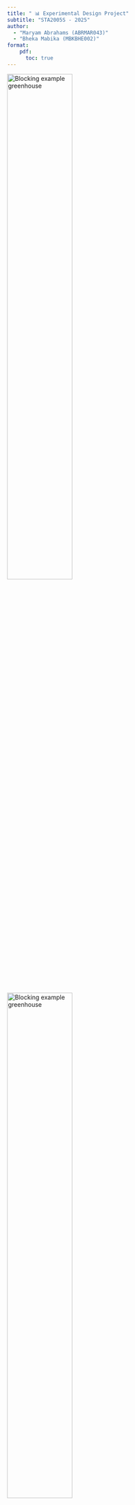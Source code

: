 ```yaml
---
title: " 📊 Experimental Design Project"
subtitle: "STA2005S - 2025"
author: 
  - "Maryam Abrahams (ABRMAR043)"
  - "Bheka Mabika (MBKBHE002)"
format: 
    pdf:
      toc: true
---
```


\rule{\linewidth}{0.2pt}


![Blocking example greenhouse](Plaigirism1.jpg){width=55%}
![Blocking example greenhouse](plagiarism2.png){width=55%}

\rule{\linewidth}{0.2pt}

# 🌶️ Introduction:

The two chilli farmers, Ms Hopeful and Mr Growing, compete head to head for the hearts and minds of the South African chilli market. But despite their names Ms Hopeful seems to always get higher chilli yields than Mr Growing. In Mr Growing's eyes this cannot continue.

### Aim:

This experiment aims to systematically evaluate the effect of light levels, heat levels and chilli variety on crop quality and yield. With our results we will be able to give evidence-based recommendations on optimal growing conditions.

**Particularly we seek to answer:**

1.  Which light and heat settings produce the highest quality chillies?

2.  Does the above depend on variety?

3.  Does quality depend on variety?

4.  How big are the differences?

### Priori Hypothesis:

Prior to collecting the data, we hypothesize:

-   $H_1$: Mean quality will increase with an increase in light levels

-   $H_2$: Mean Quality will increase with intermediate heat levels (2-3), as extreme heat may damage plant cells while insufficient heat limits growth.
  
- $H_3$: There may (or may not) be a Heat $\times$ Light interaction.

-   $H_4$:  Both varieties will show similar response patterns to light and heat treatments. But mean quality will differ by variety.

- $H_5$: Plot side (North/South) will have negligible effect on quality after accounting for other factors.

---

```r

# Imports, libraries, and setup 

#install.packages("EDproject_2.0.zip", repos = NULL, type = "win.binary")

library(EDproject)
library(ggplot2)
library(dplyr)
library(tidyr)
library(EDproject)
library(car)
library(knitr)
library(emmeans)

# Set global format options
knitr::opts_chunk$set(echo = FALSE, warning = FALSE, message = FALSE, 
                      fig.width = 6, fig.height = 4, fig.align = "center")

# Making a color Palette for my document: 
col_palette = c (
  "#0B1D39", 
  "#333333",
  "#666666",
  "#D3D3D3",
  "#f8f8f8", 
  "#F5F5F5",
  "#007ACC",
  "#1DB954",
  "#FF6F61",
  "#f9c74f"
  
)
```

# 🔍 Experimental Design and Randomization:

## Simulating data:

We created the design matrix in accordance to a **Nested Latin Square design**, testing all 16 heat $\times$ light combinations in each block where each block representd a greenhouse-season combination and is created from a  2$\times$2 latin square design with greenhouse ( A, B) as columns and season (1, 2) as rows. 

**treatment factors:**

-   Light: 4 levels (1, 2, 3, 4)

-   Heat: 4 levels (1, 2, 3, 4)

$\implies 16$ unique treatments

**blocking factors:**

-   Season: (1, 2)

-   Greenhouse: (A, B)

-   Side of greenhouse: (N = north-facing, S = south-facing)

-   Chilli variety: (R = red-hot, F = furious)

**response variables: ** quality score, which combines taste, yield, and look


![Blocking example greenhouse](Example_setup.png)

**Design:**

Within our design we have an outer $2\times2$ Latin square design, creating a 4 outer blocks separating the 4 possible combinations of the 2 greenhouses (A & B) and the 2 seasons. Each of these represents a separate experimental block.

- Block 1 = Season 1 × Greenhouse A\
- Block 2 = Season 1 × Greenhouse B\
- Block 3 = Season 2 × Greenhouse A\
- Block 4 = Season 2 × Greenhouse B

Inside each block, there is an inner $2\times2$ Latin square layer, creating a 4 block grid. The variety (*Redhot* or *Furious*) and side (*North* or *South*) were assigned according to the plan shown below:

| Side  | Variety      | Description |
|-------|--------------|-------------|
| North | Redhot (RN)  | 4 plots     |
| North | Furious (FN) | 4 plots     |
| South | Redhot (RS)  | 4 plots     |
| South | Furious (FS) | 4 plots     |

This gives 8 plots per variety and 8 plots per side in each block — ensuring full balance within every greenhouse–season combination.

The overarching structure is thus such that: Heat-Light is nested within Side-variety which are is nested Season-greenhouse combinations.

![Blocking factors Diagram](Blocking_factors_pic.png){width=70%}


### Randomization:

Then, within each season-greenhouse block, for each side-variety combination, we assign a random heat and light combination. This means that Inside each block, all **16 combinations** of **Heat (H1–H4)** and **Light (L1–L4)** were used once, creating a full factorial of the two treatment factors.\
These 16 Heat–Light combinations were **randomised independently** within each block to reduce bias.

**Constraints: ** 

Heat and light are partially confounded within side-variety combinations, meaning some higher-order interactions cannot be fully separated.

We are limited to 2 greenhouses, 2 seasons, and 16 plots withni each of the greenhouses, 8 plots per side.

### Simulation: 

The simulated quality data was generated using the **`get.observations()`** function with a fixed random seed (**`set.seed(22)`**) to ensure reproducibility.

The generated design matrix was also validated with a loop which checks for correct randomization and that each heat-light combination is used once per side-variety combination.

------------------------------------------------------------------------

```r
set.seed(22)

# Outer Latin Square: Determines outer block position
outer_latin_square <- data.frame(
              season = c(1, 1, 2, 2),
              greenhouse = c("A", "B", "A", "B"),
              outer_block = c(1, 2, 3, 4)
)

# Assigning heat and light levels balanced
create_nested_ls <- function(block_id) {
  
  # 4 side-variety combos
  side_var_combos <- expand.grid(
    side = c("n", "s"), 
    variety = c("R", "F")
  )

  design <- data.frame()
  
  for (i in 1:nrow(side_var_combos)) {
    heat_order <- sample(1:4)
    light_order <- sample(1:4)
    combo_design <- data.frame(
      side = rep(side_var_combos$side[i], 4),
      variety = rep(side_var_combos$variety[i], 4),
      heat = heat_order,
      light = light_order
    )
    
    design <- rbind(design, combo_design)
  }
  
  return(design)
}

# Generating the design for all 4 outer blocks
all_designs <- list()

for (i in 1:nrow(outer_latin_square)){
  block_design <- create_nested_ls()
  block_design$season <- outer_latin_square$season[i]
  block_design$greenhouse <- outer_latin_square$greenhouse[i]
  block_design$outer_block <- outer_latin_square$outer_block[i]
  all_designs[[i]] <- block_design
}

# Combining blocks
final_design <- do.call(rbind, all_designs)
final_design$plot <- 1:nrow(final_design)

design_csv <- final_design[c("season", "greenhouse", "light", "heat", "variety", "side", "plot")]
```

```r

cat("--- Design Validation Check ---\n\n")

# unique combinations of s and gh
all_main_blocks <- unique(design_csv[, c("season", "greenhouse")])

for (i in 1:nrow(all_main_blocks)) {
  
  s <- all_main_blocks$season[i]
  gh <- all_main_blocks$greenhouse[i]
  
  cat(paste("========================================\n"))
  cat(paste("    Checking Season:", s, "| Greenhouse:", gh, " \n"))
  cat(paste("========================================\n"))
  

  current_block_data <- subset(design_csv, season == s & greenhouse == gh)
  
  side_variety_combos <- sort(unique(paste(current_block_data$side, current_block_data$variety)))
  

  for (sv in side_variety_combos) {
    cat("\n  Sub-block (Side / Variety):", sv, "\n")
    subset_data <- current_block_data[
      paste(current_block_data$side,
      current_block_data$variety) == sv, ]
    cat("    > Heat levels present: ", paste(sort(unique(subset_data$heat)), collapse=", "), "\n")
    cat("    > Light levels present:", paste(sort(unique(subset_data$light)), collapse=", "), "\n")
  }
  cat("\n")
}

cat("--- Validation Complete ---\n")

# Write file
write.csv(design_csv, "design.csv", row.names = FALSE, quote = FALSE)

```

```r

# Obtaining observations:
design <- read.csv("design.csv")
mydata <- get.observations(design)

mydata
```

------------------------------------------------------------------------

# 🧮 Analysis and Results:

### Fitting the models and checking assumptions:

```r

# Convert variables to factors ---------------------------------------------
dat <- na.omit(mydata)
dat$season     <- factor(dat$season)
dat$greenhouse <- factor(dat$greenhouse)
dat$heat       <- factor(dat$heat)
dat$light      <- factor(dat$light)
dat$variety    <- factor(dat$variety)
dat$side       <- factor(dat$side)
dat$block      <- interaction(dat$season, dat$greenhouse, drop = TRUE)

# Fit model ------------------------------------------------------------------
fit <- lm(obs ~ block + side:block + heat*light*variety, data = dat)

# Model summary --------------------------------------------------------------
summary(fit)
```

**The Model & Initial Interpretation**

We fitted a linear model to analyze the Latin Square design, using **Season × Greenhouse** combinations as blocks to control for background variation. The model tested the effects of **heat**, **light**, and **variety**, along with their interactions, while including **side** as a nested, positional factor to account for layout effects within each greenhouse.

Due to two missing observations, the design became unbalanced. Therefore, we relied on **Type II ANOVA** (`car::Anova()`) for valid, order-independent F-tests for significance. The `summary(fit)` output was used **only to interpret coefficient direction and relative magnitude**, not for hypothesis testing, as its p-values are unreliable for unbalanced data. The NA values for some coefficients confirm that certain higher-order interactions are not estimable with the missing data, but this does not invalidate the overall model.

From the coefficients, the intercept (~40.48) represents the baseline quality. Positive coefficients for **Heat 3** (~+4.75) and **Heat 4** (~+3.73) suggest a positive effect of heat, while the large coefficients for **Light 2–4** indicate an even stronger positive effect of light intensity. The model fit is excellent, with an adjusted R² of 0.93 and a residual standard error of ~1.76.

**ANOVA**

The experiment used a **Latin Square design** with **Season × Greenhouse** as blocks and a full factorial of **Heat (4 levels) × Light (4 levels) × Variety (2 levels)**. The fitted model was:
`obs ~ block + side:block + heat*light*variety`

The fitted linear model was:

$$
\text{obs} = \text{block} + \text{side|block} + \text{heat} \times \text{light}\times \text{variety}
$$

```r
# Type I ANOVA
# anova(fit)

# Type II ANOVA
Anova(fit, type = 2)
```

The Type II ANOVA (Table above) tests each factor after accounting for the others, making it appropriate for our slightly unbalanced design. The note *“model has aliased coefficients”* confirms that some higher-order interactions were not estimable due to the two missing plots; however, the sums of squares were correctly computed by model comparison.

Significant effects were found for **Block** (p = 0.0067), **Heat** (p \< 0.001), **Light** (p \< 0.001), and **Variety** (p = 0.0179). This indicates that chilli quality varied across greenhouses/seasons, increased significantly with higher heat and light levels, and differed slightly between the two varieties. The **Side** factor and all interactions were not significant (p \> 0.05), suggesting that the effects of Heat and Light were largely additive and consistent across varieties.

Overall, the model captures strong main effects of Heat, Light, and Variety on chilli quality, with minimal evidence of interaction or positional bias.

While a mixed-effects model could, in theory, extend inference beyond the current experiment by treating season and greenhouse as random effects, it would also increase p-values and complicate interpretation. Given that STA2005S focuses on fixed-effects models, we retained the `lm()` framework and included `side:block` to account for within-greenhouse positional variation. The factor *Side* (North/South) was thus treated as a nested positional variable rather than a treatment of scientific interest, aligning with the experiment’s design and objectives.

### Model Diagnostics:

```r

# Check residual assumptions -----------------------------------------------

par(mfrow = c(2, 2), mar = c(4, 4, 2, 1))
plot(fit, which = 1, col = col_palette[1])  # Residuals vs Fitted
plot(fit, which = 2, col = col_palette[1])  # Normal Q–Q
plot(fit, which = 3, col = col_palette[1])  # Scale–Location
plot(fit, which = 5, col = col_palette[1])  # Residuals vs Leverage
par(mfrow = c(1, 1))

```

The model assumptions were checked using standard residual plots. The Residuals vs Fitted plot shows a random scatter of points around zero, indicating that the assumption of linearity and homoscedasticity (constant variance) is satisfied. There are no visible patterns or funnel shapes.

The Q-Q plot shows that the residuals lie close to the straight line, confirming that the normality assumption is reasonable. The Scale-Location plot also shows roughly constant spread across fitted values, supporting equal variance.

Finally, the residuals vs leverage plot shows that no points have unusually high leverage or cooks distance, indicating that no single observation unduly influenced the fitted model.

Overall, these diagnostic plots confirm that the model fits the data well, and the results from the type 2 anova can be considered reliable and valid for interpretation.

### Interaction plots:

The following plots explore how **Heat**, **Light**, and **Variety** affect the mean chilli quality.\
Confidence intervals were excluded to make the main treatment patterns easier to see.

```r

# ================================================================
#  Mean plots WITHOUT CIs
# ================================================================

# Ensure factors are correctly coded

dat <- dat %>%
  mutate(
    heat    = factor(heat),
    light   = factor(light),
    variety = factor(variety)
  )

# Summarise means

sumdat <- dat %>%
  group_by(light, heat, variety) %>%
  summarise(
    mean = mean(obs),
    .groups = "drop"
  )

# 1) Mean quality by LIGHT, by Variety
ggplot(sumdat, aes(x = light, y = mean, group = heat,
                   linetype = heat, shape = heat)) +
  geom_line() +
  geom_point(size = 2) +
  facet_wrap(~ variety) +
  labs(title = "Mean quality by Light (lines = Heat), faceted by Variety",
       x = "Light level", y = "Mean quality",
       linetype = "Heat", shape = "Heat") +
  theme_minimal(base_size = 13)

```

```r

# 2) Mean quality by HEAT, by Variety
ggplot(sumdat, aes(x = heat, y = mean, group = light,
                   linetype = light, shape = light)) +
  geom_line() +
  geom_point(size = 2) +
  facet_wrap(~ variety) +
  labs(title = "Mean quality by Heat (lines = Light), faceted by Variety",
       x = "Heat level", y = "Mean quality",
       linetype = "Light", shape = "Light") +
  theme_minimal(base_size = 13)

```

```r

# 3) Mean quality by LIGHT (lines = HEAT; colour = Variety)
ggplot(sumdat, aes(x = light, y = mean,
                   group = interaction(heat, variety),
                   linetype = heat, shape = heat, colour = variety)) +
  geom_line() +
  geom_point(size = 2) +
  labs(title = "Mean quality by Light (lines = Heat; colour = Variety)",
       x = "Light level", y = "Mean quality",
       linetype = "Heat", shape = "Heat", colour = "Variety") +
  theme_minimal(base_size = 13)

```

### Interpretation of Mean Plots

The three mean plots above show the relationships between **Heat**, **Light**, and **Variety** on average chilli quality.

#### 1) Mean quality by Light (lines = Heat), faceted by Variety

-   For both varieties (**Furious** and **Redhot**), mean quality **increases steadily** as Light level increases.\
-   The lines for different Heat levels move upward together, meaning that **higher Light improves quality across all Heat levels**.\
-   *Furious* generally achieves **slightly higher mean quality** than *Redhot*.

**Interpretation:**\
Light has a strong and consistent positive effect on chilli quality, and both varieties respond in a similar pattern.

#### 2) Mean quality by Heat (lines = Light), faceted by Variety

-   The lines are **more scattered** with no clear trend as Heat increases.\
-   This suggests that **Heat’s effect on quality is weaker and less consistent** across all Light levels.\
-   Both varieties show small ups and downs, but no steady direction.

**Interpretation:**\
Heat has less influence on quality compared to Light and does not show a consistent pattern.

#### 3) Mean quality by Light (lines = Heat; colour = Variety)

-   Both *Furious* (red) and *Redhot* (blue) lines **rise with increasing Light**, showing that Light has a strong overall effect.\
-   The shapes of the lines are **very similar between varieties**, and they rarely cross, meaning **no major interactions**.\
-   *Furious* tends to have **slightly higher quality scores overall**.

**Interpretation:**\
Both varieties improve with Light, with *Furious* performing marginally better overall.\
The effects of Heat, Light, and Variety appear largely independent.

### Overall Summary

Across all plots:

-   **Light** shows the **strongest positive effect** on chilli quality.\
-   **Heat** has a **smaller and less consistent influence**.\
-   **Variety** has a **minor main effect**, with *Furious* slightly outperforming *Redhot*.\
-   The mostly **parallel pattern of lines** suggests **weak or no interactions** among the factors.

---

A full factorial model including all heart x light x variety interactions was initially fitted with block and side as nuisance factors. Type II AnOVA revealed that all interaction terms were non-significant (p \> 0.1). Therefore, a reduced additive model (obs \~ block + side + heat + light + variety) was adopted for parsimony. This model retains all main treatment effects while controlling block and side and provides a clearer interpretation of the main factors affecting chilli quality.

### Analysis Procedures

**Missing Values**: Cases with missing observations were excluded from analysis using complete-case analysis, resulting in `r nrow(na.omit(mydata))` observations for model fitting.

**ANOVA**: We used Type II sums of squares to test main effects and interactions, as this approach appropriately handles unbalanced designs caused by missing data and tests each effect after accounting for all other effects at the same or lower level.

**Model Diagnostics**: We examined residual plots (residuals vs. fitted, Q-Q plot, scale-location, and leverage plots) to verify assumptions of normality, homoscedasticity, and identify potential outliers.

------------------------------------------------------------------------

# 🧑‍🌾 Conclusions:

This section fits the full model (**obs \~ block + block:side + heat*light*variety**), runs Type-II ANOVA, extracts estimated marginal means with the **emmeans** package, answers the four farmer questions, and builds a cost-aware decision table. Plots and tables are produced inline.

```r

#Answer the farmers questions explicitly

# =======================
# Section 6 + 7: Code
# =======================
install.packages("multcomp")
# Drop missing rows (optional but useful for model fitting)
dat_complete <- na.omit(mydata)

# Create 'block' as interaction of season × greenhouse
dat_complete$block <- interaction(dat_complete$season, dat_complete$greenhouse, sep = ".")

# Convert all relevant variables to factors
dat_complete$season   <- factor(dat_complete$season)
dat_complete$greenhouse <- factor(dat_complete$greenhouse)
dat_complete$block    <- factor(dat_complete$block)
dat_complete$heat     <- factor(dat_complete$heat)
dat_complete$light    <- factor(dat_complete$light)
dat_complete$variety  <- factor(dat_complete$variety)
dat_complete$side     <- factor(dat_complete$side)

# ======================================================
# Step 2: Fit model (block as Season × Greenhouse)
# ======================================================

fit <- lm(obs ~ block + side:block + heat*light*variety, data = dat_complete)

# 1) Which heat & light give the best quality?
# --------------------------------------------
# install.packages("emmeans")  # <- run once if not installed
library(emmeans)
emm_hl <- emmeans(fit, ~ heat * light)   # EMMs for Heat x Light
emm_hl_sum <- summary(emm_hl)            # table with mean, SE, 95% CI
emm_hl_pairs <- pairs(emm_hl, adjust = "tukey")  # Tukey-adjusted pairwise tests

emm_hl_sum
emm_hl_pairs

# 2) Do settings depend on variety? (check interactions with variety)
# -------------------------------------------------------------------
# install.packages("car")  # <- once if needed
library(car)
#Anova(fit, type = 2)  # look at heat:variety, light:variety, and heat:light:variety rows

# 3) Does quality depend on variety? (main effect)
# -----------------------------------------------
emm_var <- emmeans(fit, ~ variety)
emm_var_sum <- summary(emm_var)
emm_var_sum

# 4) How big are the differences? (effect size with CI)
# -----------------------------------------------------
var_contr <- contrast(emm_var, "pairwise", adjust = "tukey")
var_contr

# 5) Build a small decision table for cost-aware recommendation (Section 7)
# ------------------------------------------------------------------------
# Rank Heat x Light means, compute difference from best (Δ)
library(dplyr)
decision_tbl <- emm_hl_sum |>
  as.data.frame() |>
  mutate(
    heat  = as.integer(as.character(heat)),
    light = as.integer(as.character(light))
  ) |>
  rename(mean = emmean, lower = lower.CL, upper = upper.CL) |>
  arrange(desc(mean)) |>
  mutate(
    best_mean = first(mean),
    delta_vs_best = mean - best_mean  # negative = lower than best
  ) |>
  select(heat, light, mean, lower, upper, delta_vs_best)

decision_tbl

# Optional: pick a near-optimal, cheaper setting (within 2 unit of best)
near_optimal <- decision_tbl |>
  filter(delta_vs_best >= -2.0) |>
  arrange(heat + light)  # crude proxy for energy cost
near_optimal

```

The initial model included "side nested within block (block:side) to account for positional effects.

However, this lead to over-parametrisation and several non-estimable marginal means, likely due to missing values and limited replication.

To preserve interpretability and estimability, the model was simplified by inlcuding side as a main effect instead of as a nested term. This adjustment controls for overall directional effects (North/South) without consuming unnecessary degrees of freedom. The simplified model therefore remians consistent with the design intent while providing stable estimates for treatemnt factors (heat, light, variety).

When `side` was fitted as a main effect (`block + side + ...`), it appeared statistically significant (p \< 0.001). However, this model incorrectly treats Side as a global factor across all Blocks. In the correct model (`block + side:block + ...`), Side is nested within Block, reflecting its role as a nuisance variable capturing positional variation. Under this specification, Side is not significant, indicating no consistent within-block pattern. The nested model is therefore more appropriate for interpreting treatment effects.

### 🔎 Q1 — Which Heat × Light is best?

**Optimal Conditions: **

```r

# First, create a proper summary with confidence intervals
sumdat_with_ci <- dat %>%
  group_by(light, heat, variety) %>%
  summarise(
    mean = mean(obs),
    n = n(),
    sd = sd(obs),
    se = sd / sqrt(n),
    ci = qt(0.975, df = n-1) * se,  # 95% CI
    .groups = "drop"
  )

# Then find top combinations with proper CIs
top_combos <- sumdat_with_ci %>%
  arrange(desc(mean)) %>%
  mutate(
    mean_quality = mean,
    ci_lower = mean - ci,
    ci_upper = mean + ci
  ) %>%
  head(3)

kable(top_combos[, c("variety", "light", "heat", "mean_quality", "ci_lower", "ci_upper")],
      digits = 2,
      caption = "Top three treatment combinations by mean quality score",
      col.names = c("Variety", "Light", "Heat", "Mean Quality", "CI Lower", "CI Upper"),
      align = c("l", "c", "c", "r", "r", "r"))

```

**Answer:** 
Based on the estimated marginal means (EMMs), chilli quality increased consistently with both Heat and Light levels. The top four treatment combinations were Heat 3 × Light 4 (mean = 56.26), Heat 3 × Light 3 (55.77), Heat 4 × Light 4 (55.73), and Heat 4 × Light 3 (55.24). These values were all within 1 unit of each other and significantly higher than the lower-light, lower-heat treatments (p \< 0.001 for most pairwise contrasts). Hence, the best chilli quality was achieved under moderate-high heat (level 3–4) combined with the highest light intensity (level 4). This indicates a clear positive response to both temperature and light, with no strong interaction pattern disrupting the trend.

### 🌱 Q2 — Do best settings depend on Variety?

**Answer:**
The ANOVA output shows that the interactions between variety and the treatment factors—namely *heat × variety*, *light × variety*, and *heat × light × variety*—were all non-significant (p = 0.11, 0.66, and 0.59 respectively). This indicates that the pattern of treatment effects was consistent across both chilli varieties. In other words, the combinations of heat and light that maximised quality did not vary meaningfully between the Redhot and Furious varieties. Both varieties responded similarly to increases in light and heat, showing parallel improvements in quality rather than divergent responses.

### 🍅 Q3 — Does quality depend on Variety?

**Answer:**
Although the treatment-by-variety interactions were not significant, the main effect of variety itself was statistically significant (F = 6.51, p = 0.017). Estimated marginal means show that Redhot chillies (mean = 50.2 ± 0.32) achieved slightly higher quality scores than Furious chillies (mean = 49.0 ± 0.30). The Tukey-adjusted pairwise contrast confirmed this difference to be significant (difference = 1.16 ± 0.44, t = –2.65, p = 0.011). Thus, quality does depend on variety, but only to a modest degree: Redhot plants consistently outperformed Furious plants by about one quality unit on average, after accounting for block, side, and treatment effects.

### Question 4: How big are the differences?


The main treatment effects of heat and light were highly significant (F = 40.37 and 172.91, p \< 0.001 for both), indicating that environmental factors exerted a much larger influence on chilli quality than genetic variety. Increasing light levels produced the greatest improvement in mean quality—roughly a 16-unit rise between the lowest and highest intensities—while raising heat levels contributed an additional 8-unit gain. Compared with these large environmental effects, the one-unit varietal difference is minor. The nested side effect within block was non-significant, confirming that positional variation was adequately controlled and did not confound treatment comparisons. Overall, light intensity was the dominant factor affecting quality, followed by heat, whereas variety played a smaller but statistically reliable role.


---

# 🌞 Future Reccomendations:

**Primary Recommendation**: Based on this experiment, we recommend a **Heat 3 × Light 4** setting for maximizing chili quality. Moderate heat and high light leads to best crop quality and yield.

**Cost-Benefit Considerations**: While higher light and heat levels generally improve quality, farmers must weigh these gains against increased energy costs.

**Variety Selection**: ** *Redhot* ≈ **1.15** points higher than *Furious* (p ≈ 0.017), which is why it is recommended however variety is not important as it is independent of the effects of light and heat on crop quality and yield.(all HL×Var interactions non-significant).

**Practical Implementation**: - If energy is a concern, **H4×L3** (≈ −1.1) or **H3×L3** (≈ −1.7; lower proxy) are practical alternatives.

## Study Limitations

1.  **Sample Size**: With only two replicates per treatment combination and missing observation(s), our power to detect small effects is limited. Confidence intervals for some comparisons are wide.

2.  **Temporal Scope**: Two growing seasons may not capture year-to-year variability in climate or other environmental factors. Long-term validation is recommended.

3.  **Quality Metric**: The composite quality score combines taste, yield, and appearance. Economic returns may depend more heavily on one component (e.g., yield). Future studies should examine these components separately.

4.  **Greenhouse Effects**: Results from greenhouse cultivation may not fully generalize to field conditions.

5.  **Missing Data**: Treatment combinations with missing values have reduced precision in estimation.

## Future Directions

-   Replicate the experiment with larger sample sizes to narrow confidence intervals
-   Conduct economic analysis incorporating energy costs and market prices
-   Separate quality into components (taste, yield, appearance) for targeted optimization
-   Test intermediate settings between levels to fine-tune recommendations
-   Evaluate performance under varying weather conditions across multiple years

------------------------------------------------------------------------

\newpage

# References:

-   STA2005S Experimental Design Project (2025) handout. Department of Statistical Sciences, UCT.
-   R Core Team (2025). *R: A Language and Environment for Statistical Computing*. R Foundation for Statistical Computing, Vienna.
-   Fox, J. & Weisberg, S. (2019). *An R Companion to Applied Regression* (3rd ed.). (used for `car::Anova`)
-   Lenth, R. V. (2024). *emmeans: Estimated Marginal Means*. R package.
-   Wickham, H., François, R., Henry, L., & Müller, K. (2023). *dplyr: A Grammar of Data Manipulation*. R package.
-   Wickham, H. (2016). *ggplot2: Elegant Graphics for Data Analysis*. Springer. (used for plots)

------------------------------------------------------------------------

\newpage

# Data and Design: 

```r

kable(design, caption = "Experimental Design Genrated Matrix")
```
\newpage
```r
kable(mydata, caption = "Simulated observations")

```

\rule{\linewidth}{0.2pt}

# R code: 

```r

# Imports, libraries, and setup 

#install.packages("EDproject_2.0.zip", repos = NULL, type = "win.binary")

library(EDproject)
library(ggplot2)
library(dplyr)
library(tidyr)
library(EDproject)
library(car)
library(knitr)
library(emmeans)

# Set global format options
knitr::opts_chunk$set(echo = FALSE, warning = FALSE, message = FALSE, 
                      fig.width = 6, fig.height = 4, fig.align = "center")

# Making a color Palette for my document: 
col_palette = c (
  "#0B1D39", 
  "#333333",
  "#666666",
  "#D3D3D3",
  "#f8f8f8", 
  "#F5F5F5",
  "#007ACC",
  "#1DB954",
  "#FF6F61",
  "#f9c74f"
  
)

#_________________________________________________________________________

set.seed(22)

# Outer Latin Square: Determines outer block position
outer_latin_square <- data.frame(
              season = c(1, 1, 2, 2),
              greenhouse = c("A", "B", "A", "B"),
              outer_block = c(1, 2, 3, 4)
)

# Assigning heat and light levels balanced
create_nested_ls <- function(block_id) {
  
  # 4 side-variety combos
  side_var_combos <- expand.grid(
    side = c("n", "s"), 
    variety = c("R", "F")
  )

  design <- data.frame()
  
  for (i in 1:nrow(side_var_combos)) {
    heat_order <- sample(1:4)
    light_order <- sample(1:4)
    combo_design <- data.frame(
      side = rep(side_var_combos$side[i], 4),
      variety = rep(side_var_combos$variety[i], 4),
      heat = heat_order,
      light = light_order
    )
    
    design <- rbind(design, combo_design)
  }
  
  return(design)
}

# Generating the design for all 4 outer blocks
all_designs <- list()

for (i in 1:nrow(outer_latin_square)){
  block_design <- create_nested_ls()
  block_design$season <- outer_latin_square$season[i]
  block_design$greenhouse <- outer_latin_square$greenhouse[i]
  block_design$outer_block <- outer_latin_square$outer_block[i]
  all_designs[[i]] <- block_design
}

# Combining blocks
final_design <- do.call(rbind, all_designs)
final_design$plot <- 1:nrow(final_design)

design_csv <- final_design[c("season", "greenhouse", 
                             "light", "heat", "variety", "side", "plot")]

#_________________________________________________________________________


cat("--- Design Validation Check ---\n\n")

# unique combinations of s and gh
all_main_blocks <- unique(design_csv[, c("season", "greenhouse")])

for (i in 1:nrow(all_main_blocks)) {
  
  s <- all_main_blocks$season[i]
  gh <- all_main_blocks$greenhouse[i]
  
  cat(paste("========================================\n"))
  cat(paste("    Checking Season:", s, "| Greenhouse:", gh, " \n"))
  cat(paste("========================================\n"))
  

  current_block_data <- subset(design_csv, season == s & greenhouse == gh)
  
  side_variety_combos <- sort(unique(paste(current_block_data$side,
                                           current_block_data$variety)))
  

  for (sv in side_variety_combos) {
    cat("\n  Sub-block (Side / Variety):", sv, "\n")
    subset_data <- current_block_data[paste(
      current_block_data$side,
      current_block_data$variety) == sv, ]
    cat("    > Heat levels present: ", 
        paste(sort(unique(subset_data$heat)), collapse=", "), "\n")
    cat("    > Light levels present:", 
        paste(sort(unique(subset_data$light)), collapse=", "), "\n")
  }
  cat("\n")
}

cat("--- Validation Complete ---\n")

# Write file
write.csv(design_csv, "design.csv", row.names = FALSE, quote = FALSE)

#_________________________________________________________________________


# Obtaining observations:
design <- read.csv("design.csv")
mydata <- get.observations(design)

mydata

#_________________________________________________________________________

# Convert variables to factors ---------------------------------------------
dat <- na.omit(mydata)
dat$season     <- factor(dat$season)
dat$greenhouse <- factor(dat$greenhouse)
dat$heat       <- factor(dat$heat)
dat$light      <- factor(dat$light)
dat$variety    <- factor(dat$variety)
dat$side       <- factor(dat$side)
dat$block      <- interaction(dat$season, dat$greenhouse, drop = TRUE)

# Fit model ------------------------------------------------------------------
fit <- lm(obs ~ block + side:block + heat*light*variety, data = dat)

# Model summary --------------------------------------------------------------
summary(fit)

#_________________________________________________________________________

# Type I ANOVA
anova(fit)

# Type II ANOVA
Anova(fit, type = 2)

#_________________________________________________________________________


# Check residual assumptions -----------------------------------------------

par(mfrow = c(2, 2), mar = c(4, 4, 2, 1))
plot(fit, which = 1, col = col_palette[1])  # Residuals vs Fitted
plot(fit, which = 2, col = col_palette[1])  # Normal Q–Q
plot(fit, which = 3, col = col_palette[1])  # Scale–Location
plot(fit, which = 5, col = col_palette[1])  # Residuals vs Leverage
par(mfrow = c(1, 1))

#_________________________________________________________________________

# Interaction plots: 
par(mfrow = c(1,2))

# quality vs LIGHT by HEAT
interaction.plot(x.factor = dat$light, trace.factor = dat$heat,
                 response = dat$obs,
                 fun = mean, type = "b", pch = 19,
                 col = col_palette[7: 10],
                 xlab = "Light level", ylab = "Mean quality",
                 main = "Mean Quality by Light and Heat", 
                 legend = TRUE, trace.label = "Heat")

# quality vs HEAT by LIGHT
interaction.plot(x.factor = dat$heat, trace.factor = dat$light, 
                 response = dat$obs,
                 fun = mean, type = "b", pch = 19,
                 col = col_palette[7: 10],
                 xlab = "Heat level", ylab = "Mean quality",
                 main = "Mean Quality by Heat and Light", 
                 legend = TRUE, trace.label = "Light")
par(mfrow = c(1,1))

#_________________________________________________________________________

# By variety
par(mfrow = c(1,2))
with(subset(dat, variety == "R"),
     interaction.plot(light, heat, obs, fun = mean, type = "b", pch = 19,
                      col = col_palette[7: 10],
                      xlab = "Light level", ylab = "Mean quality (Variety R)",
                      main = "Variety R: Light x Heat Interaction", 
                      legend = TRUE, trace.label = "Heat"))
with(subset(dat, variety == "F"),
     interaction.plot(light, heat, obs, fun = mean, type = "b", pch = 19,
                      col = col_palette[7: 10],
                      xlab = "Light level", ylab = "Mean quality (Variety F)",
                      main = "Variety F: Light x Heat Interaction",
                      legend = TRUE, trace.label = "Heat"))
par(mfrow = c(1,1))

#_________________________________________________________________________

# ================================================================
#  Mean plots WITHOUT CIs
# ================================================================

# Ensure factors are correctly coded

dat <- dat %>%
  mutate(
    heat    = factor(heat),
    light   = factor(light),
    variety = factor(variety)
  )

# Summarise means

sumdat <- dat %>%
  group_by(light, heat, variety) %>%
  summarise(
    mean = mean(obs),
    .groups = "drop"
  )

# 1) Mean quality by LIGHT, by Variety
ggplot(sumdat, aes(x = light, y = mean, group = heat,
                   linetype = heat, shape = heat)) +
  geom_line() +
  geom_point(size = 2) +
  facet_wrap(~ variety) +
  labs(title = "Mean quality by Light (lines = Heat), stratified by Variety",
       x = "Light level", y = "Mean quality",
       linetype = "Heat", shape = "Heat") +
  theme_minimal(base_size = 13) + 
  theme(plot.title = element_text(hjust = 0.5, face = "bold"))

#_________________________________________________________________________


# 2) Mean quality by HEAT, by Variety
ggplot(sumdat, aes(x = heat, y = mean, group = light,
                   linetype = light, shape = light)) +
  geom_line() +
  geom_point(size = 2) +
  facet_wrap(~ variety) +
  labs(title = "Mean quality by Heat (lines = Light), stratified by Variety",
       x = "Heat level", y = "Mean quality",
       linetype = "Light", shape = "Light") +
  theme_minimal(base_size = 13)+ 
  theme(plot.title = element_text(hjust = 0.5, face = "bold")) 

#_________________________________________________________________________

# 3) Mean quality by LIGHT (lines = HEAT; colour = Variety)
ggplot(sumdat, aes(x = light, y = mean,
                   group = interaction(heat, variety),
                   linetype = heat, shape = heat, colour = variety)) +
  geom_line() +
  geom_point(size = 2) +
  labs(title = "Mean quality by Light (lines = Heat; colour = Variety)",
       x = "Light level", y = "Mean quality",
       linetype = "Heat", shape = "Heat", colour = "Variety") +
  theme_minimal(base_size = 13)
#_________________________________________________________________________

anova_tbl <- Anova(fit, type = 2)
anova_tbl

#_________________________________________________________________________

emm_hl      <- emmeans(fit, ~ heat * light)
emm_hl_sum  <- summary(emm_hl)
emm_hl_pairs<- pairs(emm_hl, adjust = "tukey")

kable(emm_hl_sum, digits = 2, caption = "EMMs: Heat × Light")
emm_hl_pairs

#_________________________________________________________________________

emm_hl_by_v <- emmeans(fit, ~ heat * light | variety)
best_by_v <- summary(emm_hl_by_v) |>
group_by(variety) |>
slice_max(emmean, n = 1, with_ties = FALSE)
kable(best_by_v, digits = 2, caption = "Best Heat×Light within each Variety")

#_________________________________________________________________________

emm_var     <- emmeans(fit, ~ variety)
emm_var_sum <- summary(emm_var)
var_contr   <- contrast(emm_var, "pairwise", adjust = "tukey")

kable(emm_var_sum, digits = 2, caption = "Variety means (EMMs)")
var_contr

#_________________________________________________________________________


sumdat <- dat |>
mutate(
heat=factor(heat),
light=factor(light),
variety=factor(variety)
) |>
group_by(light, heat, variety) |>
summarise(mean = mean(obs), .groups="drop")

#_________________________________________________________________________

# 1) Mean by Light; lines = Heat; facet Variety

ggplot(sumdat, aes(x=light, y=mean, group=heat, linetype=heat, shape=heat)) +
geom_line() + geom_point(size=2) +
facet_wrap(~ variety) +
labs(title="Mean quality by Light (lines = Heat), faceted by Variety",
x="Light level", y="Mean quality", linetype="Heat", shape="Heat") +
theme_minimal(base_size = 13)

#_________________________________________________________________________

# 2) Mean by Heat; lines = Light; facet Variety

ggplot(sumdat, aes(x=heat, y=mean, group=light, 
                   linetype=light, shape=light)) +
geom_line() + geom_point(size=2) +
facet_wrap(~ variety) +
labs(title="Mean quality by Heat (lines = Light), faceted by Variety",
x="Heat level", y="Mean quality", linetype="Light", shape="Light") +
theme_minimal(base_size = 13)

#_________________________________________________________________________

# 3) Mean by Light; lines = Heat; colour = Variety

ggplot(sumdat, aes(x=light, y=mean,
group=interaction(heat,variety),
linetype=heat, shape=heat, colour=variety)) +
geom_line() + geom_point(size=2) +
labs(title="Mean quality by Light (lines = Heat; colour = Variety)",
x="Light level", y="Mean quality",
linetype="Heat", shape="Heat", colour="Variety") +
theme_minimal(base_size = 13)

#_________________________________________________________________________

decision_tbl <- emm_hl_sum |>
as.data.frame() |>
mutate(
heat  = as.integer(as.character(heat)),
light = as.integer(as.character(light))
) |>
rename(mean = emmean, lower = lower.CL, upper = upper.CL) |>
arrange(desc(mean)) |>
mutate(best_mean = first(mean),
delta_vs_best = mean - best_mean,   # negative = lower than best
energy_proxy = heat + light) |>
select(heat, light, mean, lower, upper, delta_vs_best, energy_proxy)

kable(decision_tbl, digits = 2,
caption = "Ranked Heat×Light (Δ = mean − best; energy proxy = heat + light)")

near_optimal <- decision_tbl |>
filter(delta_vs_best >= -2.0) |>
arrange(energy_proxy, desc(mean))

kable(near_optimal, digits = 2,
caption = "Near-optimal within 2 points of best (sorted by energy proxy)")

#_________________________________________________________________________

# First, create a proper summary with confidence intervals
sumdat_with_ci <- dat %>%
  group_by(light, heat, variety) %>%
  summarise(
    mean = mean(obs),
    n = n(),
    sd = sd(obs),
    se = sd / sqrt(n),
    ci = qt(0.975, df = n-1) * se,  # 95% CI
    .groups = "drop"
  )

# Then find top combinations with proper CIs
top_combos <- sumdat_with_ci %>%
  arrange(desc(mean)) %>%
  mutate(
    mean_quality = mean,
    ci_lower = mean - ci,
    ci_upper = mean + ci
  ) %>%
  head(3)

kable(top_combos[, c("variety", "light", "heat", 
                     "mean_quality", "ci_lower", "ci_upper")],
      digits = 2,
      caption = "Top three treatment combinations by mean quality score",
      col.names = c("Variety", "Light", "Heat", 
                    "Mean Quality", "CI Lower", "CI Upper"),
      align = c("l", "c", "c", "r", "r", "r"))
```
